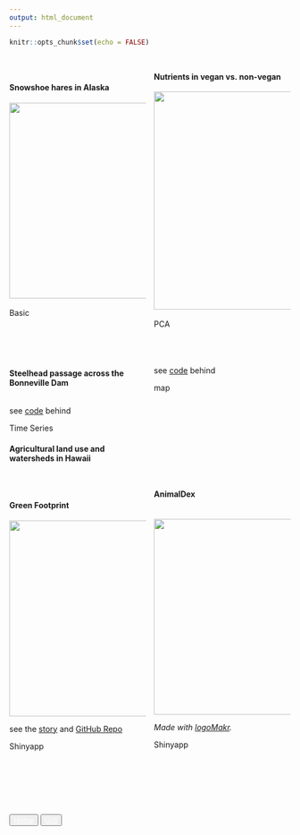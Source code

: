 ```yaml
---
output: html_document
---
```


```r
knitr::opts_chunk$set(echo = FALSE)
```

<style>
  .col2 {
    columns: 2 200px;         /* number of columns and width in pixels*/
    -webkit-columns: 2 200px; /* chrome, safari */
    -moz-columns: 2 200px;    /* firefox */

  }
  .button{
  background:"white"
  }
</style>

<br>


<div class="col2">
<h4>**Snowshoe hares in Alaska**</h4>
<a href="projects/snowshoe.html">
    <img alt="" src="projects/image/white_sq.jpeg" width="350">
</a>
<br><br>
<span class="badge" >Basic</span>


<h4>**Nutrients in vegan vs. non-vegan**</h4>
<a href="projects/nutrient.html">
    <img alt="" src="projects/image/food.png" width="390">
</a>
<br><br>
<span class="badge" >PCA</span>

</div>

<br>

<div class="col2">

<h4>**Steelhead passage across the Bonneville Dam**</h4>
  <a href="projects/steelhead_salmon_migration.html">
    <img alt="" src="projects/image/steelhead.jpeg">
  </a>
  <br>
  
  <p>see <a href="projects/steelhead_salmon_migration_code.html">code</a> behind </p>
  <span class="badge" >Time Series</span>


<h4>**Agricultural land use and watersheds in Hawaii**</h4>

<a href="projects/map_hawaii.html">
    <img alt="" src="projects/image/Hawaiian_Islands_Map.jpg">
  </a>
  <br>
  <p>see <a href="projects/map_hawaii_code.html">code</a> behind</p>
  <span class="badge" >map</span>
  
  <br><br><br><br><br>
</div>


<br>



<div class="col2">
<h4>**Green Footprint**</h4>
<a href="https://ruoyuwang.shinyapps.io/GreenFootprint/">
    <img alt="" src="projects/image/green_fp.png" width="350">
  </a>
  <br>
  <p>see the <a href="https://devpost.com/software/greentrack-ss-rw">story</a> and <a href="https://github.com/Ruoyu-Wang108/greentrack-ss-rw">GitHub Repo</a></p>
  <span class="badge" >Shinyapp</span>
  <br><br><br>

<h4>**AnimalDex**</h4>
<br>
   <img alt="" src="projects/image/coming_soon.png" width="350">   
  
  *Made with [logoMakr](https://logomakr.com).*
  
  <span class="badge" >Shinyapp</span>
</div>

<br><br><br>

<div  align="center" id="footer">
  <button type="button" class="btn btn-primary disabled"><a href="index.html" style="color:white">Home</a></button>
  <button type="button" class="btn btn-primary disabled"><a href="gis.html" style="color:white">GIS</a></button>
</div>